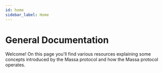 ```yaml
---
id: home
sidebar_label: Home
---
```



# General Documentation

Welcome! On this page you'll find various resources explaining some concepts introduced by the Massa protocol and how the Massa protocol operates.

<FeatureList>
  <Feature
    url="./architecture/basic-concepts"
    title="Basic Concepts"
    content="Learn the basics of Massa, from addresses to smart contracts."
    icon="📚"
  />
  <Feature
    url="./architecture/node-architecture"
    title="Node Architecture"
    content="Learn the inner workings of a Massa node."
    icon="🖥"
  />
  <Feature
    url="./storage-costs"
    title="Storage Costs"
    content="Learn how storage costs work."
    icon="🏦"
  />
  <Feature
    url="./gas"
    title="Gas"
    content="Learn how gas works."
    icon="⛽"
  />
  <Feature
    url="./asc/intro"
    title="Autonomous Smart Contracts"
    content="Learn how Massa automates smart contract execution."
    icon="🤖"
  />
  <Feature
    url="./operation-format-execution"
    title="Detailed operation format and execution"
    content="Documentation about operation serialization and execution sequences."
    icon="⚙️"
  />
  <Feature
    url="https://arxiv.org/abs/1803.09029"
    title="Technical Whitepaper"
    content="Read the research paper behind Massa."
    icon="📄"
  />
</FeatureList>
